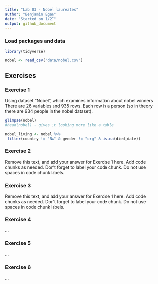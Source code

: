 ```yaml
---
title: "Lab 03 - Nobel laureates"
author: "Benjamin Egan"
date: "Started on 1/27"
output: github_document
---
```


### Load packages and data

```r
library(tidyverse) 
```

```r
nobel <- read_csv("data/nobel.csv")
```

## Exercises

### Exercise 1

Using dataset "Nobel", which examines information about nobel winners
There are 26 variables and 935 rows. Each row is a person (so in theory there are 934 people in the nobel dataset).

```r

glimpse(nobel)
#head(nobel) - gives it looking more like a table

nobel_living <- nobel %>%
 filter(country != "NA" & gender != "org" & is.na(died_date)) 

```

### Exercise 2

Remove this text, and add your answer for Exercise 1 here.
Add code chunks as needed.
Don't forget to label your code chunk.
Do not use spaces in code chunk labels.

### Exercise 3

Remove this text, and add your answer for Exercise 1 here.
Add code chunks as needed.
Don't forget to label your code chunk.
Do not use spaces in code chunk labels.

### Exercise 4

...

### Exercise 5

...

### Exercise 6

...

